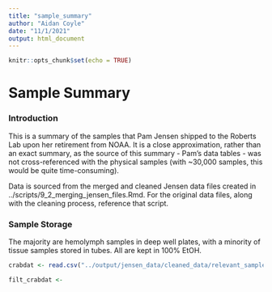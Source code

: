 ```yaml
---
title: "sample_summary"
author: "Aidan Coyle"
date: "11/1/2021"
output: html_document
---
```


```r
knitr::opts_chunk$set(echo = TRUE)
```

# Sample Summary

### Introduction

This is a summary of the samples that Pam Jensen shipped to the Roberts Lab upon her retirement from NOAA. It is a close approximation, rather than an exact summary, as the source of this summary - Pam's data tables - was not cross-referenced with the physical samples (with ~30,000 samples, this would be quite time-consuming). 

Data is sourced from the merged and cleaned Jensen data files created in ../scripts/9_2_merging_jensen_files.Rmd. For the original data files, along with the cleaning process, reference that script.

### Sample Storage

The majority are hemolymph samples in deep well plates, with a minority of tissue samples stored in tubes. All are kept in 100% EtOH.

```r
crabdat <- read.csv("../output/jensen_data/cleaned_data/relevant_sample_data.csv")

filt_crabdat <- 
```

